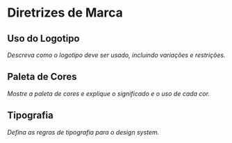 
<Meta title="Design System/Diretrizes de Marca" />

# Diretrizes de Marca

## Uso do Logotipo

_Descreva como o logotipo deve ser usado, incluindo variações e restrições._

## Paleta de Cores

_Mostre a paleta de cores e explique o significado e o uso de cada cor._

## Tipografia

_Defina as regras de tipografia para o design system._
